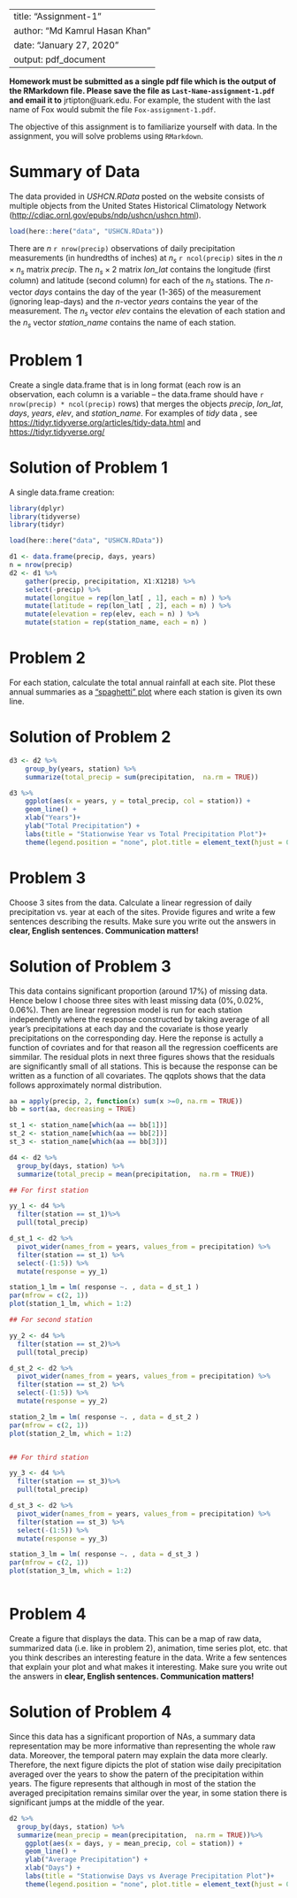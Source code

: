 
---
title: "Assignment-1"
author: "Md Kamrul Hasan Khan"
date: "January 27, 2020"
output: pdf_document
---

**Homework must be submitted as a single pdf file which is the output of the RMarkdown file. Please save the file as `Last-Name-assignment-1.pdf` and email it to** jrtipton@uark.edu. For example, the student with the last name of Fox would submit the file `Fox-assignment-1.pdf`.

The objective of this assignment is to familiarize yourself with data. In the assignment, you will solve problems using `RMarkdown`. 

# Summary of Data

The data provided in _USHCN.RData_ posted on the website consists of multiple objects from the United States Historical Climatology Network
([http://cdiac.ornl.gov/epubs/ndp/ushcn/ushcn.html](http://cdiac.ornl.gov/epubs/ndp/ushcn/ushcn.html)).

```{r}
load(here::here("data", "USHCN.RData"))
```


There are $n$ `r nrow(precip)` observations of daily precipitation measurements (in hundredths of inches) at $n_s$ `r ncol(precip)` sites in the $n \times n_s$ matrix _precip_. The $n_s \times 2$ matrix _lon_lat_ contains the longitude (first column) and latitude (second column) for each of the $n_s$ stations. The $n$-vector _days_ contains the day of the year (1-365) of the measurement (ignoring leap-days) and the $n$-vector _years_ contains the year of the measurement. The $n_s$ vector _elev_ contains the elevation of each station and the $n_s$ vector _station_name_ contains the name of each station. 

# Problem 1

Create a single data.frame that is in long format (each row is an observation, each column is a variable -- the data.frame should have `r nrow(precip) * ncol(precip)` rows) that merges the objects 
_precip_, _lon_lat_, _days_, _years_, _elev_, and _station_name_. For examples of _tidy_ data , see [https://tidyr.tidyverse.org/articles/tidy-data.html](https://tidyr.tidyverse.org/articles/tidy-data.html) and [https://tidyr.tidyverse.org/](https://tidyr.tidyverse.org/)

# Solution of Problem 1

A single data.frame creation:

```{r}
library(dplyr)
library(tidyverse)
library(tidyr)

load(here::here("data", "USHCN.RData"))

d1 <- data.frame(precip, days, years)
n = nrow(precip)
d2 <- d1 %>% 
	gather(precip, precipitation, X1:X1218) %>%
	select(-precip) %>%
	mutate(longitue = rep(lon_lat[ , 1], each = n) ) %>%
	mutate(latitude = rep(lon_lat[ , 2], each = n) ) %>%
	mutate(elevation = rep(elev, each = n) ) %>%
	mutate(station = rep(station_name, each = n) )

```


# Problem 2

For each station, calculate the total annual rainfall at each site. Plot these annual summaries as a ["spaghetti" plot](https://stackoverflow.com/questions/17490515/spaghetti-plot-with-different-colors-for-each-subject-in-ggplot2) where each station is given its own line. 

# Solution of Problem 2

```{r}

d3 <- d2 %>%
   	group_by(years, station) %>%
   	summarize(total_precip = sum(precipitation,  na.rm = TRUE))

d3 %>% 
	ggplot(aes(x = years, y = total_precip, col = station)) +
	geom_line() +
	xlab("Years")+
	ylab("Total Precipitation") +
	labs(title = "Stationwise Year vs Total Precipitation Plot")+
	theme(legend.position = "none", plot.title = element_text(hjust = 0.5))

```




# Problem 3

Choose 3 sites from the data. Calculate a linear regression of daily precipitation vs. year at each of the sites. Provide figures and write a few sentences describing the results. Make sure you write out the answers in **clear, English sentences. Communication matters!**


# Solution of Problem 3

This data contains significant proportion (around $17\%$) of missing data. Hence below I choose three sites with least missing data ($0\%, 0.02\%, 0.06\%$). Then are linear regression model is run for each station independently where the response constructed by taking average of all year's precipitations at each day and the covariate is those yearly precipitations on the corresponding day. Here the reponse is actully a function of covriates and for that reason all the regression coefficents are simmilar. The residual plots in next three figures shows that the residuals are significantly small of all stations. This is because the response can be written as a function of all covariates. The qqplots shows that the data follows approximately normal distribution.

```{r}

aa = apply(precip, 2, function(x) sum(x >=0, na.rm = TRUE))
bb = sort(aa, decreasing = TRUE)

st_1 <- station_name[which(aa == bb[1])]
st_2 <- station_name[which(aa == bb[2])]
st_3 <- station_name[which(aa == bb[3])]

d4 <- d2 %>%
  group_by(days, station) %>%
  summarize(total_precip = mean(precipitation,  na.rm = TRUE))

## For first station 

yy_1 <- d4 %>%
  filter(station == st_1)%>%
  pull(total_precip)

d_st_1 <- d2 %>%
  pivot_wider(names_from = years, values_from = precipitation) %>%
  filter(station == st_1) %>%
  select(-(1:5)) %>%
  mutate(response = yy_1)

station_1_lm = lm( response ~. , data = d_st_1 )
par(mfrow = c(2, 1))
plot(station_1_lm, which = 1:2)

## For second station 

yy_2 <- d4 %>%
  filter(station == st_2)%>%
  pull(total_precip)

d_st_2 <- d2 %>%
  pivot_wider(names_from = years, values_from = precipitation) %>%
  filter(station == st_2) %>%
  select(-(1:5)) %>%
  mutate(response = yy_2)

station_2_lm = lm( response ~. , data = d_st_2 )
par(mfrow = c(2, 1))
plot(station_2_lm, which = 1:2)


## For third station 

yy_3 <- d4 %>%
  filter(station == st_3)%>%
  pull(total_precip)

d_st_3 <- d2 %>%
  pivot_wider(names_from = years, values_from = precipitation) %>%
  filter(station == st_3) %>%
  select(-(1:5)) %>%
  mutate(response = yy_3)

station_3_lm = lm( response ~. , data = d_st_3 )
par(mfrow = c(2, 1))
plot(station_3_lm, which = 1:2)



```


# Problem 4

Create a figure that displays the data. This can be a map of raw data, summarized data (i.e. like in problem 2), animation, time series plot, etc. that you think describes an interesting feature in the data. Write a few sentences that explain your plot and what makes it interesting. Make sure you write out the answers in **clear, English sentences. Communication matters!**


# Solution of Problem 4

Since this data has a significant proportion of NAs, a summary data representation may be more informative than representing the whole raw data. Moreover, the temporal patern may explain the data more clearly. Therefore,
the next figure dipicts the plot of station wise daily precipitation averaged over the years to show the patern of the precipitation within years. The figure represents that although in most of the station the averaged precipitation remains similar over the year, in some station there is significant jumps at the middle of the year.

```{r}
d2 %>%
  group_by(days, station) %>%
  summarize(mean_precip = mean(precipitation,  na.rm = TRUE))%>%
	ggplot(aes(x = days, y = mean_precip, col = station)) +
	geom_line() +
	ylab("Average Precipitation") +
	xlab("Days") +
	labs(title = "Stationwise Days vs Average Precipitation Plot")+
	theme(legend.position = "none", plot.title = element_text(hjust = 0.5))

```




